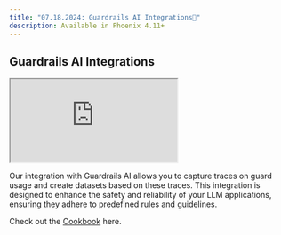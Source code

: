 ```yaml
---
title: "07.18.2024: Guardrails AI Integrations💂"
description: Available in Phoenix 4.11+
---
```


<Update label="July 18, 2024">

## Guardrails AI Integrations

<Frame>
    <iframe src="https://cdn.iframe.ly/MvHONPu" width={1000} height={400} allowFullScreen></iframe>
</Frame>

Our integration with Guardrails AI allows you to capture traces on guard usage and create datasets based on these traces. This integration is designed to enhance the safety and reliability of your LLM applications, ensuring they adhere to predefined rules and guidelines.

Check out the [Cookbook](https://colab.research.google.com/drive/1NDn5jzsW5k0UrwaBjZenRX29l6ocrZ-_?usp=sharing\&utm_campaign=Phoenix%20Newsletter\&utm_source=hs_email\&utm_medium=email&_hsenc=p2ANqtz-9Tx_lYbuasbD3Mzdwl0VNPcvy_YcbPudxu1qwBZ3T7Mh---A4PO-OJfhas-RR4Ys_IEb0F) here.
</Update>